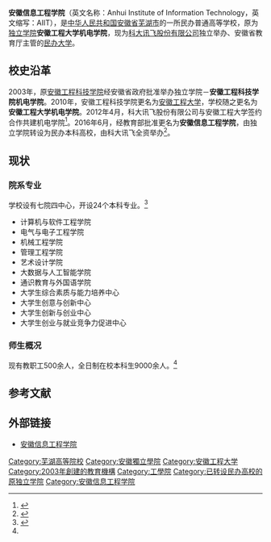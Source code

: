 {{Infobox university
|name              = 安徽信息工程学院
|EnglishName       = Anhui Institute of Information Technology
|native_name       = 
|image             = 
|caption           = 
|latin_name        = 
|motto             = 
|zhmotto           = 
|established       = 2003年
|closed            = 
|re-established    = 
|anniversary       = 
|type              = [[民办大学|民办大学]]
|religious         = 
|endowment         = 
|officer_in_charge = 
|chairman_label    = 
|chairman          = 
|secretary         = [[汪奇燕|汪奇燕]]
|chancellor        = 
|president         = [[吴敏_(1962年)|吴敏]]
|vice-president    = [[王彬|王彬]]、[[陈跃东|陈跃东]]、[[葛付才|葛付才]]
|superintendent    = 
|provost           = 
|vice_chancellor   = 
|principal         = 
|dean              = 
|director          = 
|head_label        = 
|head              = 
|faculty           = 
|staff             = 700余人
|students          = 12000余人
|undergrad         = 
|postgrad          = 
|doctoral          = 
|国防生            = 
|other             = 
|address           = {{PRC}}[[安徽省|安徽省]][[芜湖市|芜湖市]]<br />[[弋江区|弋江区]]文津西路8号（文津校区）<br />新芜经济开发区永和路1号（新芜校区）
|country           = 
|state             = 
|province          = 
|city              = 
|color             = 
|campus            = 市区（文津校区）<br />新芜经济开发区（新芜校区）
|area              = 1200余亩
|covered_area      = 
|former_names      = 安徽工程大学机电学院
|free_label        = 
|free              = 
|colors            = 
|nickname          = 
|mascot            = 
|magazine          = 
|athlete           = 
|conference        = 
|books             = 
|legal_person      = 
|affiliations      = [[安徽省教育厅|安徽省教育厅]]、[[科大讯飞|科大讯飞]]
|zip               = 241000
|telephone         = {{Tel|86|553|8795000}}
|fax               = 
|website           = http://www.aiit.edu.cn/
|logo              = 
|footnotes         = 
}}
'''安徽信息工程学院'''（英文名称：Anhui Institute of Information Technology，英文缩写：AIIT），是[[中华人民共和国|中华人民共和国]][[安徽省|安徽省]][[芜湖市|芜湖市]]的一所民办普通高等学校，原为[[独立学院|独立学院]]'''安徽工程大学机电学院'''，现为[[科大讯飞股份有限公司|科大讯飞股份有限公司]]独立举办、安徽省教育厅主管的[[民办大学|民办大学]]。

== 校史沿革 ==
2003年，原[[安徽工程科技学院|安徽工程科技学院]]经安徽省政府批准举办独立学院－'''安徽工程科技学院机电学院'''。2010年，安徽工程科技学院更名为[[安徽工程大学|安徽工程大学]]，学校随之更名为'''安徽工程大学机电学院'''。2012年4月，科大讯飞股份有限公司与安徽工程大学签约合作共建机电学院<ref>{{cite news|url=http://digi.tech.qq.com/a/20120427/001121.htm|title=科大讯飞与安徽工程大学共建独立学院|date=2012-04-27|publisher=腾讯网|accessdate=2018-07-11|archive-date=2019-11-11|archive-url=https://web.archive.org/web/20191111094722/https://digi.tech.qq.com/a/20120427/001121.htm|dead-url=yes}}</ref>。2016年6月，经教育部批准更名为'''安徽信息工程学院'''，由独立学院转设为民办本科高校，由科大讯飞全资举办<ref>{{cite news|url=http://www.ah.xinhuanet.com/edu/news/20160613/3201974_c.html|title=安徽信息工程学院揭牌 前身为安徽工程大学机电学院|date=2016-06-13|work=中安在线|publisher=新华网|access-date=2018-07-11|archive-url=https://web.archive.org/web/20180711151937/http://www.ah.xinhuanet.com/edu/news/20160613/3201974_c.html|archive-date=2018-07-11|dead-url=yes}}</ref>。

== 现状 ==
=== 院系专业 ===
学校设有七院四中心，开设24个本科专业。<ref name=jj>{{cite web|url=http://www.aiit.edu.cn/node/380|title=学校简介|publisher=安徽信息工程学院|accessdate=2018-07-11|archive-date=2020-11-24|archive-url=https://web.archive.org/web/20201124012852/https://www.aiit.edu.cn/node/380|dead-url=no}}</ref>
*计算机与软件工程学院
*电气与电子工程学院
*机械工程学院
*管理工程学院
*艺术设计学院
*大数据与人工智能学院
*通识教育与外国语学院
*大学生综合素质与能力培养中心
*大学生创意与创新中心
*大学生创新与创业中心
*大学生创业与就业竞争力促进中心

=== 师生概况 ===
现有教职工500余人，全日制在校本科生9000余人。<ref name=jj/>

== 参考文献 ==
{{Reflist}}

== 外部链接 ==
* [http://www.aiit.edu.cn/ 安徽信息工程学院] {{Wayback|url=http://www.aiit.edu.cn/ |date=20201124195546 }}

{{安徽高等院校|nocat}}
{{芜湖高等院校}}
{{民办大学}}
{{安徽民辦高等院校|nocat}}
[[Category:芜湖高等院校|Category:芜湖高等院校]]
[[Category:安徽獨立學院|Category:安徽獨立學院]]
[[Category:安徽工程大学|Category:安徽工程大学]]
[[Category:2003年創建的教育機構|Category:2003年創建的教育機構]]
[[Category:工學院|Category:工學院]]
[[Category:已转设民办高校的原独立学院|Category:已转设民办高校的原独立学院]]
[[Category:安徽信息工程学院|Category:安徽信息工程学院]]